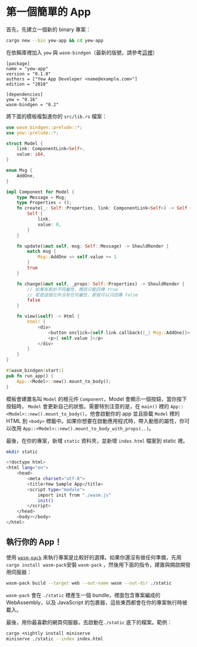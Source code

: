 # 第一個簡單的 App

首先，先建立一個新的 binary 專案：

```bash
cargo new --bin yew-app && cd yew-app
```

在依賴庫裡加入 `yew` 與 `wasm-bindgen`（最新的版號，請參考[這裡](https://docs.rs/yew)）

```text title="Cargo.toml"
[package]
name = "yew-app"
version = "0.1.0"
authors = ["Yew App Developer <name@example.com>"]
edition = "2018"

[dependencies]
yew = "0.16"
wasm-bindgen = "0.2"
```


將下面的模板複製進你的 `src/lib.rs` 檔案：

```rust title="src/lib.rs"
use wasm_bindgen::prelude::*;
use yew::prelude::*;

struct Model {
    link: ComponentLink<Self>,
    value: i64,
}

enum Msg {
    AddOne,
}

impl Component for Model {
    type Message = Msg;
    type Properties = ();
    fn create(_: Self::Properties, link: ComponentLink<Self>) -> Self {
        Self {
            link,
            value: 0,
        }
    }

    fn update(&mut self, msg: Self::Message) -> ShouldRender {
        match msg {
            Msg::AddOne => self.value += 1
        }
        true
    }

    fn change(&mut self, _props: Self::Properties) -> ShouldRender {
        // 如果有新的不同屬性，應該只能回傳 true
        // 若是這個元件沒有任何屬性，那就可以只回傳 false
        false
    }

    fn view(&self) -> Html {
        html! {
            <div>
                <button onclick={self.link.callback(|_| Msg::AddOne)}>{ "+1" }</button>
                <p>{ self.value }</p>
            </div>
        }
    }
}

#[wasm_bindgen(start)]
pub fn run_app() {
    App::<Model>::new().mount_to_body();
}
```


模板會建置名叫 `Model` 的根元件 `Component`，Model 會顯示一個按鈕，當你按下按鈕時， `Model` 會更新自己的狀態。需要特別注意的是，在 `main()` 裡的 `App::<Model>::new().mount_to_body()`，他會啟動你的 app 並且掛載 `Model` 裡的 HTML 到 `<body>` 標籤中。如果你想要在啟動應用程式時，帶入動態的屬性，你可以改用 `App::<Model>::new().mount_to_body_with_props(..)`。

最後，在你的專案，新增 `static` 資料夾，並新增 `index.html` 檔案到 static 裡。

```bash
mkdir static
```

```bash title="index.html"
<!doctype html>
<html lang="en">
    <head>
        <meta charset="utf-8">
        <title>Yew Sample App</title>
        <script type="module">
            import init from "./wasm.js"
            init()
        </script>
    </head>
    <body></body>
</html>
```


## 執行你的 App！

使用 [`wasm-pack`](https://rustwasm.github.io/docs/wasm-pack/) 來執行專案是比較好的選擇。如果你還沒有做任何準備，先用`cargo install wasm-pack`安裝 `wasm-pack` ，然後用下面的指令，建置與開啟開發用伺服器：

```bash
wasm-pack build --target web --out-name wasm --out-dir ./static
```

`wasm-pack` 會在 `./static` 裡產生一個 bundle，裡面包含專案編成的 WebAssembly，以及 JavaScript 的包裹器，這些東西都會在你的專案執行時被載入。

最後，用你最喜歡的網頁伺服器，去啟動在`./static` 底下的檔案。範例：

```bash
cargo +nightly install miniserve
miniserve ./static --index index.html
```
